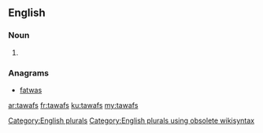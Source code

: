 ==English==

===Noun===
{{head|en}}

# {{plural of|tawaf}}

===Anagrams===
* [[fatwas#English|fatwas]]

[[Category:English plurals]][[Category:English plurals using obsolete wikisyntax]]

[[ar:tawafs]]
[[fr:tawafs]]
[[ku:tawafs]]
[[my:tawafs]]